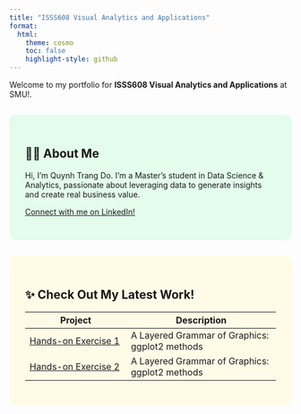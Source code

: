```yaml
---
title: "ISSS608 Visual Analytics and Applications"
format:
  html:
    theme: cosmo
    toc: false
    highlight-style: github
---
```


Welcome to my portfolio for **ISSS608 Visual Analytics and Applications** at SMU!. 
<div style="height: 2em;"></div>



::: {style="background-color: #e3fcec; padding: 2em; border-radius: 12px"}
## 👨‍💻 About Me

Hi, I'm Quynh Trang Do. I'm a Master's student in Data Science & Analytics, passionate about leveraging data to generate insights and create real business value.

[Connect with me on LinkedIn!](https://www.linkedin.com/in/trang-qdo/)
:::

<div style="height: 2em;"></div>


::: {style="background-color: #fffbe7; padding: 2em; border-radius: 12px"}
## ✨ Check Out My Latest Work!

| Project | Description |
|-----------------------------|-------------------------------------------|
| [Hands-on Exercise 1](https://isss608-ay2425-qtd.netlify.app/hands-on_ex/hands-on_ex01/hands-on_ex01) | A Layered Grammar of Graphics: ggplot2 methods |
| [Hands-on Exercise 2](https://isss608-ay2425-qtd.netlify.app/hands-on_ex/hands-on_ex02/hands-on_ex02) | A Layered Grammar of Graphics: ggplot2 methods |
:::
